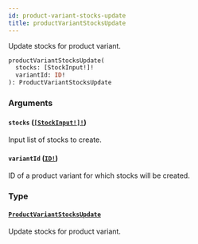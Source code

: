 ```yaml
---
id: product-variant-stocks-update
title: productVariantStocksUpdate
---
```


Update stocks for product variant.

```graphql
productVariantStocksUpdate(
  stocks: [StockInput!]!
  variantId: ID!
): ProductVariantStocksUpdate

```

### Arguments

#### `stocks` ([`[StockInput!]!`](../../../developer/api-reference/inputs/stock-input))

Input list of stocks to create.

#### `variantId` ([`ID!`](../../../developer/api-reference/scalars/id))

ID of a product variant for which stocks will be created.

### Type

#### [`ProductVariantStocksUpdate`](../../../developer/api-reference/objects/product-variant-stocks-update)

Update stocks for product variant.
